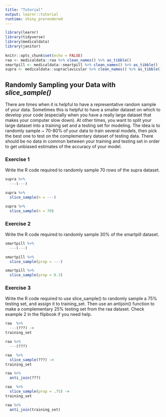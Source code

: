 ```yaml
---
title: "Tutorial"
output: learnr::tutorial
runtime: shiny_prerendered
---
```


```r
library(learnr)
library(tidyverse)
library(medicaldata)
library(janitor)
 
knitr::opts_chunk$set(echo = FALSE)
raa <- medicaldata::raa %>% clean_names() %>% as_tibble()
smartpill <- medicaldata::smartpill %>% clean_names() %>% as_tibble() 
supra <- medicaldata::supraclavicular %>% clean_names() %>% as_tibble() 
```

## Randomly Sampling your Data with *slice_sample()*

There are times when it is helpful to have a representative random sample of your data. Sometimes this is helpful to have a smaller dataset on which to develop your code (especially when you have a really large dataset that makes your computer slow down). At other times, you want to split your large dataset into a training set and a testing set for modeling. The idea is to randomly sample \~ 70-80% of your data to train several models, then pick the best one to test on the complementary dataset of testing data. There should be no data in common between your training and testing set in order to get unbiased estimates of the accuracy of your model.

### Exercise 1

Write the R code required to randomly sample 70 rows of the supra dataset.

```r
supra %>% 
  ---(---)
```

```r
supra %>% 
  slice_sample(n = ---)
```

```r
supra %>% 
  slice_sample(n = 70)
```

### Exercise 2

Write the R code required to randomly sample 30% of the smartpill dataset.

```r
smartpill %>% 
  ---(---)
```

```r
smartpill %>% 
  slice_sample(prop = ---)
```

```r
smartpill %>% 
  slice_sample(prop = 0.3)
```

### Exercise 3

Write the R code required to use slice_sample() to randomly sample a 75% testing set, and assign it to training_set. Then use an antijoin() function to make a complementary 25% testing set from the raa dataset. Check example 2 in the flipbook if you need help.

```r
raa  %>% 
  ---(???) ->
training_set

raa %>% 
  ---(???)
```

```r
raa  %>% 
  slice_sample(???) ->
training_set

raa %>% 
  anti_join(???)
```

```r
raa  %>% 
  slice_sample(prop = .75) ->
training_set

raa %>% 
  anti_join(training_set)
```
